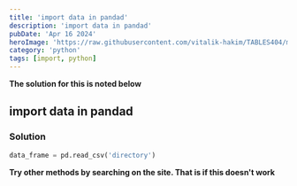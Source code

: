 ```yaml
---
title: 'import data in pandad'
description: 'import data in pandad'
pubDate: 'Apr 16 2024'
heroImage: 'https://raw.githubusercontent.com/vitalik-hakim/TABLES404/main/error_b/python.jpg'
category: 'python'
tags: [import, python]
---
```


**The solution for this is noted below**

## import data in pandad

### Solution

```python
data_frame = pd.read_csv('directory')
```

**Try other methods by searching on the site. That is if this doesn't work**
